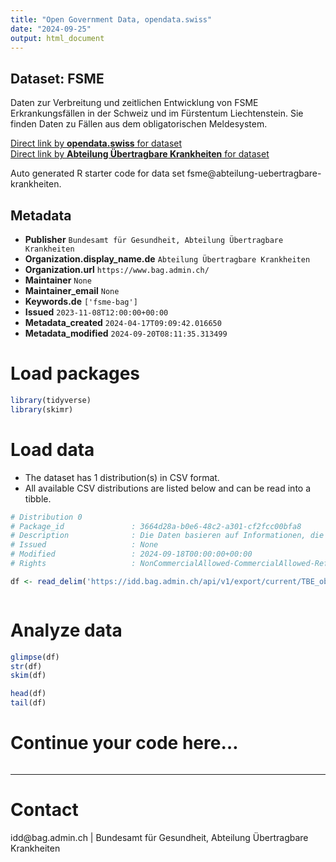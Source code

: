 ```yaml
---
title: "Open Government Data, opendata.swiss"
date: "2024-09-25"
output: html_document
---
```


## Dataset: FSME

Daten zur Verbreitung und zeitlichen Entwicklung von FSME Erkrankungsfällen in der Schweiz und im Fürstentum Liechtenstein. Sie finden Daten zu Fällen aus dem obligatorischen Meldesystem.

[Direct link by **opendata.swiss** for dataset](https://opendata.swiss/de/dataset/fsme)<br>
[Direct link by **Abteilung Übertragbare Krankheiten** for dataset](https://idd.bag.admin.ch)

Auto generated R starter code for data set fsme@abteilung-uebertragbare-krankheiten.

## Metadata

- **Publisher** `Bundesamt für Gesundheit, Abteilung Übertragbare Krankheiten`
- **Organization.display_name.de** `Abteilung Übertragbare Krankheiten`
- **Organization.url** `https://www.bag.admin.ch/`
- **Maintainer** `None`
- **Maintainer_email** `None`
- **Keywords.de** `['fsme-bag']`
- **Issued** `2023-11-08T12:00:00+00:00`
- **Metadata_created** `2024-04-17T09:09:42.016650`
- **Metadata_modified** `2024-09-20T08:11:35.313499`


# Load packages

```r

library(tidyverse)
library(skimr)

```

# Load data

-   The dataset has 1 distribution(s) in CSV format.
-   All available CSV distributions are listed below and can be read into a tibble.

```r

# Distribution 0
# Package_id               : 3664d28a-b0e6-48c2-a301-cf2fcc00bfa8
# Description              : Die Daten basieren auf Informationen, die Laboratorien, Ärztinnen und Ärzte sowie Spitäler dem BAG im Rahmen der Meldepflicht übermittelt haben.
# Issued                   : None
# Modified                 : 2024-09-18T00:00:00+00:00
# Rights                   : NonCommercialAllowed-CommercialAllowed-ReferenceRequired

df <- read_delim('https://idd.bag.admin.ch/api/v1/export/current/TBE_oblig/csv')



```

# Analyze data

```r

glimpse(df)
str(df)
skim(df)

head(df)
tail(df)

```

# Continue your code here...

```r

```

------------------------------------------------------------------------

# Contact

idd@bag.admin.ch | Bundesamt für Gesundheit, Abteilung Übertragbare Krankheiten
